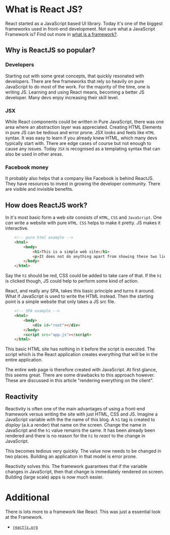 # What is React JS?

React started as a JavaScript based UI library. 
Today it's one of the biggest frameworks used in front-end development.
Not sure what a JavaScript Framework is? Find out more in [what is a framework?](/whatis/framework/). 

## Why is ReactJS so popular? 

### Developers
Starting out with some great concepts, that quickly resonated with developers. 
There are few frameworks that rely so heavily on pure JavaScript to do most of the work. 
For the majority of the time, one is writing JS. Learning and using React means, becoming a better JS developer. 
Many devs enjoy increasing their skill level. 

### JSX
While React components could be written in Pure JavaScript, there was one area where an abstraction layer was appreciated. 
Creating HTML Elements in pure JS can be tedious and error prone. JSX looks and feels like `HTML` syntax. 
It was easy to learn if you already knew HTML, which many devs typically start with. 
There are edge cases of course but not enough to cause any issues. 
Today `JSX` is recognised as a templating syntax that can also be used in other areas. 

### Facebook money
It probably also helps that a company like Facebook is behind ReactJS. 
They have resources to invest in growing the developer community. 
There are visible and invisible benefits. 

## How does ReactJS work? 
In it's most basic form a web _site_ consists of `HTML`, `CSS` and `JavaScript`. 
One _can_ write a website with pure `HTML`. `CSS` helps to make it pretty. JS makes it interactive. 

```html
    <!-- pure html example -->
    <html>
        <body>
            <h1>This is a simple web site</h1>
            <p>It does not do anything apart from showing these two lines of text</p>
        </body>
    </html>

```

Say the `h1` should be red, CSS could be added to take care of that. 
If the `h1` is clicked though, JS could help to perform some kind of action. 

React, and really any SPA, takes this basic principle and turns it around. 
What if JavaScript is used to write the HTML instead. Then the starting point is a simple website that only takes a JS src file. 

```HTML
    <!-- SPA example -->
    <html>
        <body>
            <div id="root"></div>
        </body>
        <script src="app.js"></script>
    </html>

```

This basic HTML site has nothing in it before the script is executed. 
The script which is the React application creates everything that will be in the entire application. 

The entire web page is therefore created with JavaScript. 
At first glance, this seems great. 
There are some drawbacks to this approach however. 
These are discussed in this article "rendering everything on the client". 

## Reactivity
Reactivity is often one of the main advantages of using a front-end framework versus writing the site with just HTML, CSS and JS. 
Imagine a JavaScript variable with the the name of this blog. A `h1` tag is created to _display_ (a.k.a render) that name on the screen. 
Change the name in JavaScript and the `h1` value remains the same. It has been already been rendered and there is no reason for the `h1` to _react_ to the change in JavaScript. 

This becomes tedious very quickly. The value now needs to be changed in two places. 
Building an application in that model is error prone.

Reactivity solves this. The framework guarantees that if the variable changes in JavaScript, then that change is immediately rendered on screen. 
Building (large scale) apps is now much easier. 

# Additional
There is lots more to a framework like React. This was just a essential look at the Framework. 

* [`reactjs.org`](https://reactjs.org/)
